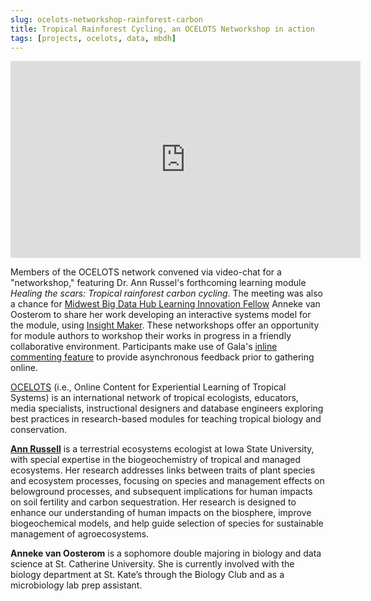 ```yaml
---
slug: ocelots-networkshop-rainforest-carbon
title: Tropical Rainforest Cycling, an OCELOTS Networkshop in action
tags: [projects, ocelots, data, mbdh]
---
```


<iframe
  width="560"
  height="315"
  src="https://www.youtube.com/embed/UK_6QWoHbdI"
  title="YouTube video player"
  frameborder="0"
  allow="accelerometer; autoplay; clipboard-write; encrypted-media; gyroscope; picture-in-picture"
  allowfullscreen
></iframe>

Members of the OCELOTS network convened via video-chat for a "networkshop," featuring Dr. Ann Russel's forthcoming learning module _Healing the scars: Tropical rainforest carbon cycling_. The meeting was also a chance for [Midwest Big Data Hub Learning Innovation Fellow](https://midwestbigdatahub.org/mbdh-lif-program-second-cohort/) Anneke van Oosterom to share her work developing an interactive systems model for the module, using [Insight Maker](https://insightmaker.com/). These networkshops offer an opportunity for module authors to workshop their works in progress in a friendly collaborative environment. Participants make use of Gala's [inline commenting feature](../docs/teaching-discussions) to provide asynchronous feedback prior to gathering online.

[OCELOTS](https://www.learngala.com/catalog/libraries/ocelots) (i.e., Online Content for Experiential Learning of Tropical Systems) is an international network of tropical ecologists, educators, media specialists, instructional designers and database engineers exploring best practices in research-based modules for teaching tropical biology and conservation.

**[Ann Russell](https://www.nrem.iastate.edu/people/ann-russell)** is a terrestrial ecosystems ecologist at Iowa State University, with special expertise in the biogeochemistry of tropical and managed ecosystems. Her research addresses links between traits of plant species and ecosystem processes, focusing on species and management effects on belowground processes, and subsequent implications for human impacts on soil fertility and carbon sequestration. Her research is designed to enhance our understanding of human impacts on the biosphere, improve biogeochemical models, and help guide selection of species for sustainable management of agroecosystems.

**Anneke van Oosterom** is a sophomore double majoring in biology and data science at St. Catherine University. She is currently involved with the biology department at St. Kate’s through the Biology Club and as a microbiology lab prep assistant.
